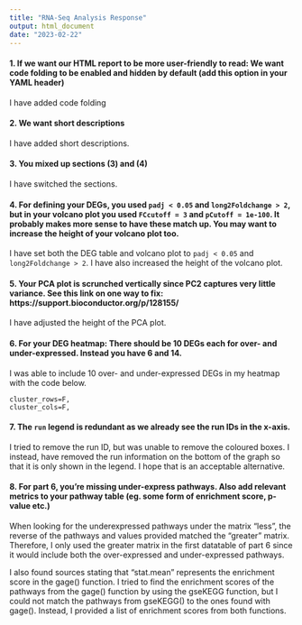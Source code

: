 ```yaml
---
title: "RNA-Seq Analysis Response"
output: html_document
date: "2023-02-22"
---
```


#### **1. If we want our HTML report to be more user-friendly to read: We want code folding to be enabled and hidden by default (add this option in your YAML header)**
I have added code folding


#### **2. We want short descriptions**
I have added short descriptions.

#### **3. You mixed up sections (3) and (4)**
I have switched the sections.

#### **4. For defining your DEGs, you used `padj < 0.05` and `long2Foldchange > 2`, but in your volcano plot you used `FCcutoff = 3` and `pCutoff = 1e-100`. It probably makes more sense to have these match up. You may want to increase the height of your volcano plot too.**
I have set both the DEG table and volcano plot to `padj < 0.05` and `long2Foldchange > 2`. I have also increased the height of the volcano plot.

#### **5. Your PCA plot is scrunched vertically since PC2 captures very little variance. See this link on one way to fix: https://support.bioconductor.org/p/128155/**
I have adjusted the height of the PCA plot.

#### **6. For your DEG heatmap: There should be 10 DEGs each for over- and under-expressed. Instead you have 6 and 14.**
I was able to include 10 over- and under-expressed DEGs in my heatmap with the code below.

```
cluster_rows=F, 
cluster_cols=F,
```

#### **7. The `run` legend is redundant as we already see the run IDs in the x-axis.**
I tried to remove the run ID, but was unable to remove the coloured boxes. I instead, have removed the run information on the bottom of the graph so that it is only shown in the legend. I hope that is an acceptable alternative.

#### **8. For part 6, you're missing under-express pathways. Also add relevant metrics to your pathway table (eg. some form of enrichment score, p-value etc.)**

When looking for the underexpressed pathways under the matrix "less", the reverse of the pathways and values provided matched the "greater" matrix. Therefore, I only used the greater matrix in the first datatable of part 6 since it would include both the over-expressed and under-expressed pathways.

I also found sources stating that "stat.mean" represents the enrichment score in the gage() function. I tried to find the enrichment scores of the pathways from the gage() function by using the gseKEGG function, but I could not match the pathways from gseKEGG() to the ones found with gage(). Instead, I provided a list of enrichment scores from both functions.

